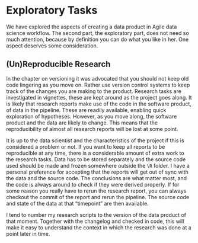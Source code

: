 # Exploratory Tasks

We have explored the aspects of creating a data product in Agile data science workflow. The second part, the exploratory part, does not need so much attention, because by definition you can do what you like in her. One aspect deserves some consideration.

## (Un)Reproducible Research

In the chapter on versioning it was advocated that you should not keep old code lingering as you move on.
Rather use version control systems to keep track of the changes you are making to the product.
Research tasks are investigated in vignettes, these are kept around as the project goes along.
It is likely that research reports make use of the code in the software product, of data in the pipeline.
These are readily available, enabling quick exploration of hypotheses.
However, as you move along, the software product and the data are likely to change.
This means that the reproducibility of almost all research reports will be lost at some point.

It is up to the data scientist and the characteristics of the project if this is considered a problem or not.
If you want to keep all reports to be reproducible at any time, there is a considerable amount of extra work to the research tasks.
Data has to be stored separately and the source code used should be made and frozen somewhere outside the `\R` folder.
I have a personal preference for accepting that the reports will get out of sync with the data and the source code.
The conclusions are what matter most, and the code is always around to check if they were derived properly.
If for some reason you really have to rerun the research report, you can always checkout the commit of the report and rerun the pipeline.
The source code and state of the data at that "timepoint" are then available.

I tend to number my research scripts to the version of the data product of that moment. 
Together with the changelog and checked in code, this will make it easy to understand the context in which the research was done at a point later in time.
